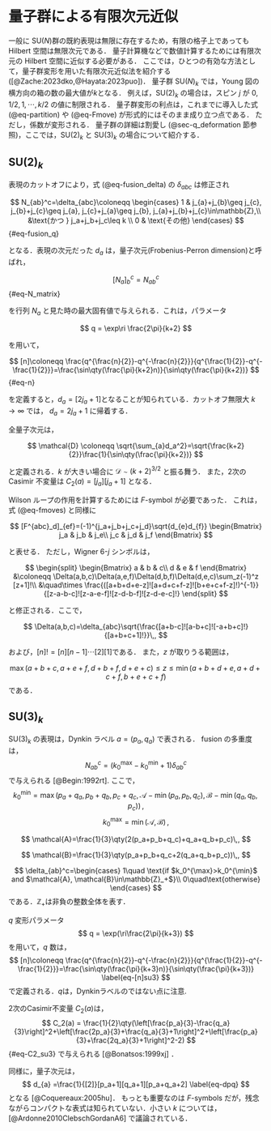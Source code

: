 # 量子群による有限次元近似　{#sec-cutoff_representation}
一般に $\mathrm{SU}(N)$群の既約表現は無限に存在するため，有限の格子上であっても Hilbert 空間は無限次元である．
量子計算機などで数値計算するためには有限次元の Hilbert 空間に近似する必要がある．
ここでは，ひとつの有効な方法として，量子群変形を用いた有限次元近似法を紹介する ([@Zache:2023dko,@Hayata:2023puo])．
量子群 $\mathrm{SU}(N)_k$ では，Young 図の横方向の箱の数の最大値が$k$となる．
例えば，$\mathrm{SU}(2)_k$ の場合は，スピン $j$ が $0,1/2,1,\cdots, k/2$ の値に制限される．
量子群変形の利点は，これまでに導入した式 (@eq-partition) や (@eq-Fmove) が形式的にはそのまま成り立つ点である．
ただし，係数が変形される．
量子群の詳細は割愛し (@sec-q_deformation 節参照)，ここでは，$\mathrm{SU}(2)_k$ と $\mathrm{SU}(3)_k$ の場合について紹介する．

## $\mathrm{SU}(2)_k$
表現のカットオフにより，式 (@eq-fusion_delta) の $\delta_{abc}$ は修正され

$$
  N_{ab}^c=\delta_{abc}\coloneqq \begin{cases}
  1 &
  j_{a}+j_{b}\geq j_{c},
  j_{b}+j_{c}\geq j_{a},
  j_{c}+j_{a}\geq j_{b},
  j_{a}+j_{b}+j_{c}\in\mathbb{Z},\\
  &\text{かつ } j_a+j_b+j_c\leq k
  \\
  0 & \text{その他}
  \end{cases}
$$ {#eq-fusion_q}

となる．表現の次元だった $d_a$ は，量子次元(Frobenius-Perron dimension)と呼ばれ，

$$
    [N_a]^{c}_{b}=N_{ab}^c
$$ {#eq-N_matrix}

を行列 $N_{a}$ と見た時の最大固有値で与えられる．これは，パラメータ

$$
  q = \exp\ri \frac{2\pi}{k+2}
$$

を用いて，

$$
  [n]\coloneqq  \frac{q^{\frac{n}{2}}-q^{-\frac{n}{2}}}{q^{\frac{1}{2}}-q^{-\frac{1}{2}}}=\frac{\sin\qty(\frac{\pi}{k+2}n)}{\sin\qty(\frac{\pi}{k+2})}
$${#eq-n}

を定義すると，$d_a=[2j_a+1]$となることが知られている．カットオフ無限大 $k\to\infty$ では，
$d_a=2j_a+1$ に帰着する．

\begin{question}
  $k=1,2$ の場合に具体的に量子次元を計算し，表現 $j$ の量子次元が $[j+1]$ なることを確かめよ．
\end{question}

全量子次元は，

$$
  \mathcal{D} \coloneqq \sqrt{\sum_{a}d_a^2}=\sqrt{\frac{k+2}{2}}\frac{1}{\sin\qty(\frac{\pi}{k+2})}
$$

と定義される．$k$ が大きい場合に $\mathcal{D}\sim (k+2)^{3/2}$ と振る舞う．
また，2次の Casimir 不変量は $C_2(a)=[j_a][j_a+1]$ となる．

Wilson ループの作用を計算するためには $F$-symbol が必要であった．
これは，式 (@eq-fmoves) と同様に

$$
  [F^{abc}_d]_{ef}=(-1)^{j_a+j_b+j_c+j_d}\sqrt{d_{e}d_{f}}
  \begin{Bmatrix}
    j_a & j_b & j_e\\
    j_c & j_d & j_f
  \end{Bmatrix}
$$

と表せる．
ただし，Wigner $6$-$j$ シンボルは，

$$
  \begin{split}
    \begin{Bmatrix}
      a & b & c\\
      d & e & f
    \end{Bmatrix}
    &\coloneqq \Delta(a,b,c)\Delta(a,e,f)\Delta(d,b,f)\Delta(d,e,c)\sum_z(-1)^z [z+1]!\\ 
    &\quad\times \frac{([a+b+d+e-z]![a+d+c+f-z]![b+e+c+f-z]!)^{-1}}{[z-a-b-c]![z-a-e-f]![z-d-b-f]![z-d-e-c]!}
  \end{split}
$$

と修正される．ここで，

$$
  \Delta(a,b,c)=\delta_{abc}\sqrt{\frac{[a+b-c]![a-b+c]![-a+b+c]!}{[a+b+c+1]!}}\,,
$$

および，$[n]!=[n][n-1]\cdots [2][1]$である．
また，$z$ が取りうる範囲は，

$$
  \max(a+b+c,a+e+f,d+b+f,d+e+c)\leq z\leq 
  \min(a+b+d+e,a+d+c+f,b+e+c+f)
$$
である．

## $\mathrm{SU(3)}_k$

$\mathrm{SU}(3)_k$ の表現は，Dynkin ラベル $a=(p_a,q_a)$ で表される．
fusion の多重度は，
$$
  N_{ab}^{c} =(k_0^{\max}-k_0^{\min}+1)\delta_{ab}^c
$$
で与えられる [@Begin:1992rt].
ここで，
$$
  k_0^{\min}=\max(p_a+q_a,p_b+q_b,p_c+q_c,\mathcal{A}-\min(p_a,p_b,q_c),\mathcal{B}-\min(q_a,q_b,p_c))\,,
$$
$$
  k_0^{\max}=\min(\mathcal{A},\mathcal{B})\,,
$$

$$
  \mathcal{A}=\frac{1}{3}\qty(2(p_a+p_b+q_c)+q_a+q_b+p_c)\,,
$$

$$
  \mathcal{B}=\frac{1}{3}\qty(p_a+p_b+q_c+2(q_a+q_b+p_c))\,,
$$

$$
  \delta_{ab}^c=\begin{cases}
    1\quad \text{if $k_0^{\max}>k_0^{\min}$ and $\mathcal{A}, \mathcal{B}\in\mathbb{Z}_+$}\\
    0\quad\text{otherwise}
  \end{cases}
$$
である．$\mathbb{Z}_+$は非負の整数全体を表す．

$q$ 変形パラメータ
$$
  q = \exp(\ri\frac{2\pi}{k+3})
$$
を用いて，$q$ 数は，
$$
  [n]\coloneqq  \frac{q^{\frac{n}{2}}-q^{-\frac{n}{2}}}{q^{\frac{1}{2}}-q^{-\frac{1}{2}}}=\frac{\sin\qty(\frac{\pi}{k+3}n)}{\sin\qty(\frac{\pi}{k+3})}
  \label{eq-[n]su3}
$$
で定義される．$q$は，Dynkinラベルのではない点に注意.

$2$次のCasimir不変量 $C_2(a)$は，
$$
  C_2(a)  = \frac{1}{2}\qty(\left[\frac{p_a}{3}-\frac{q_a}{3}\right]^2+\left[\frac{2p_a}{3}+\frac{q_a}{3}+1\right]^2+\left[\frac{p_a}{3}+\frac{2q_a}{3}+1\right]^2-2)
$${#eq-C2_su3}
で与えられる [@Bonatsos:1999xj] \footnote{ここでの$C_2(a)$の規格化因子は[@Bonatsos:1999xj] の $1/2$ を採用している．}．

同様に，量子次元は，
$$
  d_{a} =\frac{1}{[2]}[p_a+1][q_a+1][p_a+q_a+2]
  \label{eq-dpq}
$$
となる [@Coquereaux:2005hu]．
もっとも重要なのは $F$-symbols だが，残念ながらコンパクトな表式は知られていない．小さい $k$ については，[@Ardonne2010ClebschGordanA6] で議論されている．


<!-- ## 線の向きについて
ある表現のWilson線の矢印の向きを反転させると，これは反表現に対応し，一般には区別される状態である．
しかし，$\mathrm{SU}(2)$の特殊性として，表現と反表現が同型であるという性質がある．この性質を考慮すると矢印の向きを忘れることができる．
具体的には，線と頂点の位相の再定義を使って，$d_a$が現れるところを$(-1)^{j_a}d_a$に置き換えることで，向きを忘れることができる． -->

